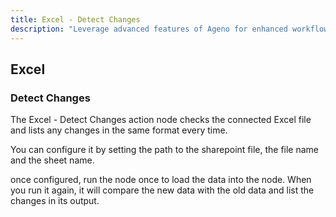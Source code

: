 ```yaml
---
title: Excel - Detect Changes
description: "Leverage advanced features of Ageno for enhanced workflows"
---
```


## Excel

### Detect Changes

The Excel - Detect Changes action node checks the connected Excel file and lists any changes in the same format every time.

You can configure it by setting the path to the sharepoint file, the file name and the sheet name.

once configured, run the node once to load the data into the node. When you run it again, it will compare the new data with the old data and list the changes in its output.
